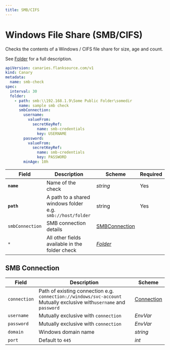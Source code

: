 ```yaml
---
title: SMB/CIFS
---
```


# <Icon name="smb" /> Windows File Share (SMB/CIFS)

Checks the contents of a Windows / CIFS file share for size, age and count.

See [Folder](folder) for a full description.

```yaml
apiVersion: canaries.flanksource.com/v1
kind: Canary
metadata:
  name: smb-check
spec:
  interval: 30
  folder:
    - path: smb:\\192.168.1.9\Some Public Folder\somedir
      name: sample smb check
      smbConnection:
        username:
          valueFrom:
            secretKeyRef:
              name: smb-credentials
              key: USERNAME
        password:
          valueFrom:
            secretKeyRef:
              name: smb-credentials
              key: PASSWORD
        minAge: 10h
```

| Field | Description | Scheme | Required |
| ----- | ----------- | ------ | -------- |
| **`name`** | Name of the check | *string* | Yes |
| **`path`** | A path to a shared windows folder e.g. `smb://host/folder` | string | Yes |
| `smbConnection` | SMB connection details | [SMBConnection](#smb-connection) |  |
| `*` | All other fields available in the folder check | [*Folder*](folder) | |

## SMB Connection

| Field        | Description                                                  | Scheme                                            |
| ------------ | ------------------------------------------------------------ | ------------------------------------------------- |
| `connection` | Path of existing connection e.g. `connection://windows/svc-account` <br />Mutually exclusive with`username` and `password` <br /> <Commercial /> | [Connection](../concepts/connections)             |
| `username`   | <SkipOSS>Mutually exclusive with `connection`</SkipOSS>                           | <CommonLink to="authentication">*EnvVar*</CommonLink> |
| `password`   | <SkipOSS>Mutually exclusive with `connection`</SkipOSS>                           | <CommonLink to="authentication">*EnvVar*</CommonLink> |
| `domain`     | Windows domain name                                          | *string*                                          |
| `port`       | Default to `445`                                             | *int*                                             |
